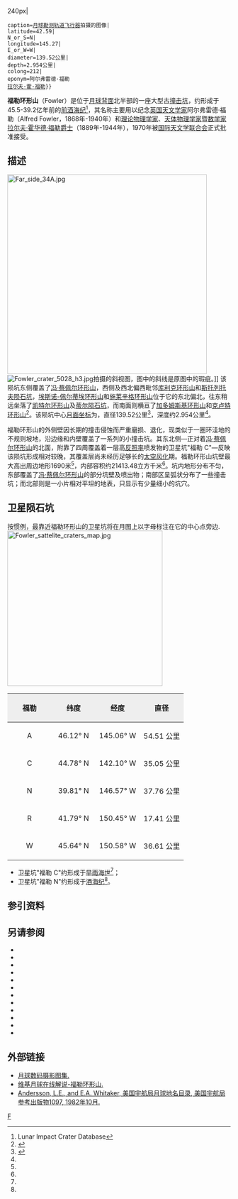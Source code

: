 {{lunar crater data|
 image=Fowler LROC.jpg{{!}}240px|
 caption=[[月球勘测轨道飞行器|月球勘测轨道飞行器]]拍摄的图像|
 latitude=42.59|
 N_or_S=N|
 longitude=145.27|
 E_or_W=W|
 diameter=139.52公里|
 depth=2.954公里|
 colong=212|
 eponym=阿尔弗雷德·福勒<br />[[拉尔夫·福勒|拉尔夫·霍·福勒]]}}
'''福勒环形山'''（Fowler）是位于[[月球背面|月球背面]]北半部的一座大型古[[撞击坑|撞击坑]]，约形成于45.5-39.2亿年前的[[前酒海纪|前酒海纪]]<ref name=LICD>Lunar Impact Crater Database</ref>，其名称主要用以纪念[[英国|英国]][[天文学家|天文学家]]阿尔弗雷德·福勒（Alfred Fowler，1868年-1940年）和[[理论物理学|理论物理学家]]、[[天体物理学|天体物理学家]]暨[[数学家|数学家]][[拉尔夫·福勒|拉尔夫·霍华德·福勒爵士]]（1889年-1944年），1970年被[[国际天文学联合会|国际天文学联合会]]正式批准接受。

==描述==
[[Image:Far_side_34A.jpg|450px]]
[[Image:Fowler_crater_5028_h3.jpg|thumb]]拍摄的斜视图，图中的斜线是原图中的瑕疵。]] 
该陨坑东侧覆盖了[[冯·蔡佩尔环形山|冯·蔡佩尔环形山]]，西侧及西北偏西毗邻[[库利克环形山|库利克环形山]]和[[斯托列托夫陨石坑|斯托列托夫陨石坑]]，[[埃斯诺-佩尔蒂埃环形山|埃斯诺-佩尔蒂埃环形山]]和[[施莱辛格环形山|施莱辛格环形山]]位于它的东北偏北，往东稍远坐落了[[凯特尔环形山|凯特尔环形山]]及[[蒂尔陨石坑|蒂尔陨石坑]]，而南面则横亘了[[加多姆斯基环形山|加多姆斯基环形山]]和[[克卢特环形山|克卢特环形山]]<ref>{{Cite web |url=http://planetarynames.wr.usgs.gov/images/Lunar/lac_34_wac.pdf |title=Crater Fowler on the map LAC-34. |accessdate=2017-03-16 |archive-date=2016-12-27 |archive-url=https://web.archive.org/web/20161227110901/https://planetarynames.wr.usgs.gov/images/Lunar/lac_34_wac.pdf |dead-url=no }}</ref>。该陨坑中心[[月面坐标|月面坐标]]为{{Coord|42.59|N|145.27|W|globe:Moon|nogoogle=1|noosm=1}}，直径139.52公里<ref name="IAU">{{Cite web |url=http://planetarynames.wr.usgs.gov/Feature/2005 |title=Directory of the International Astronomical Union |access-date=2017-03-16 |archive-date=2019-08-08 |archive-url=https://web.archive.org/web/20190808035237/https://planetarynames.wr.usgs.gov/Feature/2005 |dead-url=no }}</ref>，深度约2.954公里<ref name="LICD"/>。

福勒环形山的外侧壁因长期的撞击侵蚀而严重磨损、退化，现类似于一圈环洼地的不规则坡地，沿边缘和内壁覆盖了一系列的小撞击坑。其东北侧—正对着[[冯·蔡佩尔环形山|冯·蔡佩尔环形山]]的北面，附靠了四周覆盖着一层高[[反照率|反照率]]喷发物的卫星坑"福勒 C"—反映该陨坑形成相对较晚，其覆盖层尚未经历足够长的[[太空风化|太空风化]]期。福勒环形山坑壁最大高出周边地形1690米<ref name="LICD"/>，内部容积约21413.48立方千米<ref name="LICD"/>。坑内地形分布不匀，东部覆盖了[[冯·蔡佩尔环形山|冯·蔡佩尔环形山]]的部分坑壁及喷出物；南部区呈弧状分布了一些撞击坑；而北部则是一小片相对平坦的地表，只显示有少量细小的坑穴。

==卫星陨石坑==
按惯例，最靠近福勒环形山的卫星坑将在月图上以字母标注在它的中心点旁边.
[[Image:Fowler_sattelite_craters_map.jpg|350px]]

{| class="wikitable"
!width="25%" style="background:#eeeeee;" |福勒 
!width="25%" style="background:#eeeeee;" |纬度
!width="25%" style="background:#eeeeee;" |经度
!width="25%" style="background:#eeeeee;" |直径
|-
|align="center"|A
|align="center"|46.12° N
|align="center"|145.06° W
|align="center"|54.51 公里
|-
|align="center"|C
|align="center"|44.78° N
|align="center"|142.10° W
|align="center"|35.05 公里
|-
|align="center"|N
|align="center"|39.81° N
|align="center"|146.57° W
|align="center"|37.76 公里
|-
|align="center"|R
|align="center"|41.79° N
|align="center"|150.45° W
|align="center"|17.41 公里
|-
|align="center"|W
|align="center"|45.64° N
|align="center"|150.58° W
|align="center"|36.61 公里
|}{{clear}}
* 卫星坑"福勒 C"约形成于[[早雨海世|早雨海世]]<ref name="LICD"/>；
* 卫星坑"福勒 N"约形成于[[酒海纪|酒海纪]]<ref name="LICD"/>。

==参引资料==
{{Reflist}}

==另请参阅==
{{refbegin}}
* {{cite book
  | last1 = Andersson
  | first1 = L. E.
  | last2 = Whitaker
  | first2 = E. A.
  | authorlink2 = Ewen Whitaker
  | date = 1982
  | title = [[NASA|NASA]] Catalogue of Lunar Nomenclature
  | publisher = NASA RP-1097
  | ref = harv
  }}
* {{cite web
  | last = Blue
  | first = Jennifer
  | date = July 25, 2007
  | title = Gazetteer of Planetary Nomenclature
  | publisher = [[United_States_Geological_Survey|USGS]]
  | url = http://planetarynames.wr.usgs.gov/
  | accessdate = 2007-08-05
  | ref = harv
  | archive-date = 2018-12-25
  | archive-url = https://web.archive.org/web/20181225170157/https://planetarynames.wr.usgs.gov/
  | dead-url = no
  }}
* {{cite book
  | last1 = Bussey
  | first1 = B.
  | authorlink1 = Ben Bussey
  | last2 = Spudis
  | first2 = P.
  | authorlink2 = Paul Spudis
  | date = 2004
  | title = The Clementine Atlas of the Moon
  | publisher = Cambridge University Press
  | location = New York
  | isbn = 978-0-521-81528-4
  | ref = harv
  }}
* {{cite book
  | last1 = Cocks
  | first1 = Elijah E.
  | last2 = Cocks
  | first2 = Josiah C.
  | date = 1995
  | title = Who's Who on the Moon: A Biographical Dictionary of Lunar Nomenclature
  | url = https://archive.org/details/isbn_9780936389271
  | publisher = Tudor Publishers
  | isbn = 978-0-936389-27-1
  | ref = harv
  }}
* {{cite web
  | last = McDowell
  | first = Jonathan
  | date = July 15, 2007
  | url = http://host.planet4589.org/astro/lunar/
  | title = Lunar Nomenclature
  | publisher = Jonathan's Space Report
  | accessdate = 2007-10-24
  | ref = harv
  | archive-date = 2018-12-25
  | archive-url = https://web.archive.org/web/20181225170156/http://host.planet4589.org/astro/lunar/
  | dead-url = no
  }}
* {{cite journal| last1 = Menzel| first1 = D. H.| last2 = Minnaert| first2 = M.| last3 = Levin| first3 = B.| last4 = Dollfus| first4 = A.| last5 = Bell| first5 = B.| title = Report on Lunar Nomenclature by the Working Group of Commission 17 of the IAU| doi = 10.1007/BF00171763| journal = Space Science Reviews| volume = 12| issue = 2| pages = 136–186| date = 1971| bibcode = 1971SSRv...12..136M| ref = harv}}
* {{cite book
  | first = Patrick
  | last = Moore
  | authorlink = Patrick Moore
  | date = 2001
  | title = On the Moon
  | url = https://archive.org/details/patrickmooreonmo00patr
  | publisher = Sterling Publishing Co.
  | isbn = 978-0-304-35469-6
  | ref = harv
  }}
* {{cite book
  | first = Fred W.
  | last = Price
  | date = 1988
  | title = The Moon Observer's Handbook
  | publisher = Cambridge University Press
  | isbn = 978-0-521-33500-3
  | ref = harv
  }}
* {{cite book
  | last = Rükl
  | first = Antonín
  | authorlink = Antonín Rükl
  | date = 1990
  | title = Atlas of the Moon
  | publisher = Kalmbach Books
  | isbn = 978-0-913135-17-4
  | ref = harv
  }}
* {{cite book
  | last = Webb
  | first = Rev. T. W.
  | authorlink = Thomas William Webb
  | date = 1962
  | title = Celestial Objects for Common Telescopes
  | url = https://archive.org/details/celestialobjects00webb
  | edition = 6th revised
  | publisher = Dover
  | isbn = 978-0-486-20917-3
  | ref = harv
  }}
* {{cite book
  | first = Ewen A.
  | last = Whitaker
  | authorlink = Ewen Whitaker
  | date = 1999
  | title = Mapping and Naming the Moon
  | publisher = Cambridge University Press
  | isbn = 978-0-521-62248-6
  | ref = harv
  }}
* {{cite book
  | first = Peter T.
  | last = Wlasuk
  | date = 2000
  | title = Observing the Moon
  | publisher = Springer
  | isbn = 978-1-85233-193-1
  | ref = harv
 }}
{{refend}}

==外部链接==
*[http://www.lpi.usra.edu/resources/lunar_orbiter/bin/srch_nam.shtml?Fowler%7C0 月球数码摄影图集.] {{Wayback|url=http://www.lpi.usra.edu/resources/lunar_orbiter/bin/srch_nam.shtml?Fowler%7C0 |date=20201127012741 }}
*[http://the-moon.wikispaces.com/Fowler 维基月球在线解说-福勒环形山.] {{Wayback|url=http://the-moon.wikispaces.com/Fowler |date=20180302043430 }}
*[http://planet4589.org/astro/lunar/RP-1097.pdf Andersson, L.E., and E.A. Whitaker, 美国宇航局月球地名目录, 美国宇航局参考出版物1097, 1982年10月.] {{Wayback|url=http://planet4589.org/astro/lunar/RP-1097.pdf |date=20141006125838 }}

[[Category:月球环形山|F]]